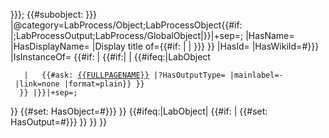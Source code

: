 <includeonly><!-- print out the identifier for inline declaration -->{{{name|{{{id|}}}}}};<!-- 
create object, identified by name (if specified) or id => e.g. #ObjectName or #220504-sist-0010-mi
-->{{#subobject: {{{name|{{{id|}}}}}}
|@category=LabProcess/Object;LabProcessObject{{#if: {{{global|}}} |;LabProcessOutput;LabProcess/GlobalObject|}}|+sep=;
|HasName={{{name|}}}
|HasDisplayName={{{label|}}}
|Display title of={{#if: {{{global|}}} | {{{id}}} | {{{label|{{{name|}}}}}} }}<!-- use id for global object -->
|HasId={{{id|}}}
|HasWikiId={{FULLPAGENAME}}#{{{name|{{{id|}}}}}}
<!-- |IsInstanceOf=Term:Process/Object/Global;-->
|IsInstanceOf=<!-- Term:Process/Object/Local; --><!--
-->{{#if: {{{global|}}} | {{#if:{{{type|}}}| {{{type}}} | {{#ifeq:{{NAMESPACE}}|LabObject
    | <!-- only for process instances, not types--> {{#ask: [[{{FULLPAGENAME}}]] |?HasOutputType= |mainlabel=- |link=none |format=plain}} }} 
   }} |}}|+sep=;
}}<!-- 
-->{{#set: HasObject={{FULLPAGENAME}}#{{{name|{{{id|}}}}}} }}<!-- 
-->{{#ifeq:{{NAMESPACE}}|LabObject| <!-- only for process instances, not types
  -->{{#if: {{{global|}}}|<!--
    -->{{#set: HasOutput={{FULLPAGENAME}}#{{{name|{{{id|}}}}}} }}<!--   
  -->}}<!--
-->}}</includeonly>